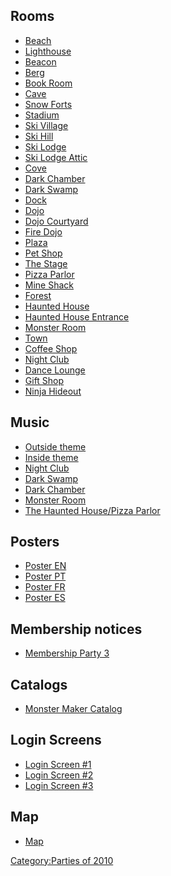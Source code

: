 

==Rooms==
*[[Media:HalloweenParty2010Beach.swf‎|Beach]]
*[[Media:HalloweenParty2010Lighthouse.swf|Lighthouse]]
*[[Media:HalloweenParty2010Beacon.swf|Beacon]]
*[[Media:HalloweenParty2010Berg.swf‎|Berg]]
*[[Media:HalloweenParty2010Book.swf|Book Room]]
*[[Media:HalloweenParty2010Cave.swf‎|Cave]]
*[[Media:HalloweenParty2010SnowForts.swf|Snow Forts]]
*[[Media:HalloweenParty2010Stadium.swf|Stadium]]
*[[Media:HalloweenParty2010SkiVIllage.swf|Ski Village]]
*[[Media:HalloweenParty2010SkiHill.swf|Ski Hill]]
*[[Media:HalloweenParty2010Lodge.swf|Ski Lodge]]
*[[Media:HalloweenParty2010Attic.swf|Ski Lodge Attic]]
*[[Media:HalloweenParty2010Cove.swf‎|Cove]]
*[[Media:HalloweenParty2010Party4.swf|Dark Chamber]]
*[[Media:HalloweenParty2010Party3.swf|Dark Swamp]]
*[[Media:HalloweenParty2010Dock.swf‎|Dock]]
*[[Media:HalloweenParty2010Dojo.swf|Dojo]]
*[[Media:HalloweenParty2010DojoExt.swf‎|Dojo Courtyard]]
*[[Media:HalloweenParty2010DojoFire.swf‎|Fire Dojo]]
*[[Media:HalloweenParty2010Plaza.swf|Plaza]]
*[[Media:HalloweenParty2010PetShop.swf|Pet Shop]]
*[[Media:HalloweenParty2010Stage.swf|The Stage]]
*[[Media:HalloweenParty2010PizzaParlor.swf|Pizza Parlor]]
*[[Media:HalloweenParty2010Shack.swf|Mine Shack]]
*[[Media:HalloweenParty2010Forest.swf|Forest]]
*[[Media:HalloweenParty2010Party2.swf|Haunted House]]
*[[Media:HalloweenParty2010Party1.swf|Haunted House Entrance]]
*[[Media:HalloweenParty2010Party5.swf|Monster Room]]
*[[Media:RoomsTown-HalloweenParty2010.swf|Town]]
*[[Media:HalloweenParty2010Coffee.swf|Coffee Shop]]
*[[Media:HalloweenParty2010Dance.swf|Night Club]]
*[[Media:HalloweenParty2010Lounge.swf|Dance Lounge]]
*[[Media:HalloweenParty2010GiftShop.swf|Gift Shop]]
*[[Media:HalloweenParty2010DojoHide.swf|Ninja Hideout]]

==Music==
*[[Media:Music251.swf|Outside theme]]
*[[Media:Music252.swf|Inside theme]]
*[[Media:Music223.swf|Night Club]]
*[[Media:Music299.swf|Dark Swamp]]
*[[Media:Music300.swf|Dark Chamber]]
*[[Media:Music298.swf|Monster Room]]
*[[Media:Music253.swf|The Haunted House/Pizza Parlor]]

==Posters==
*[[Media:HalloweenParty2010Poster.swf|Poster EN]]
*[[Media:PTCloseUpsHalloweenPoster2010.swf|Poster PT]]
*[[Media:FRCloseUpsHalloweenPoster2010.swf|Poster FR]]
*[[Media:ESCloseUpsHalloweenPoster2010.swf|Poster ES]]

==Membership notices==
*[[Media:HalloweenParty2010MembershipParty3.swf|Membership Party 3]]
==Catalogs==
*[[media:CataloguesENParty-HalloweenParty2010.swf|Monster Maker Catalog]]

==Login Screens==
*[[Media:Halloween2010LoginScreen1.swf|Login Screen #1]]
*[[Media:Halloween2010LoginScreen2.swf|Login Screen #2]]
*[[Media:Halloween2010LoginScreen3.swf|Login Screen #3]]

==Map==
*[[Media:HalloweenParty2010Map.swf|Map]]
{{Parties}}

[[Category:Parties of 2010]]